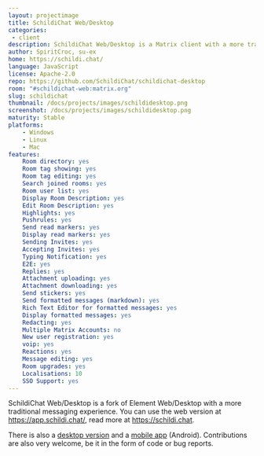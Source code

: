 ```yaml
---
layout: projectimage
title: SchildiChat Web/Desktop
categories:
 - client
description: SchildiChat Web/Desktop is a Matrix client with a more traditional instant messaging experience.
author: SpiritCroc, su-ex
home: https://schildi.chat/
language: JavaScript
license: Apache-2.0
repo: https://github.com/SchildiChat/schildichat-desktop
room: "#schildichat-web:matrix.org"
slug: schildichat
thumbnail: /docs/projects/images/schildidesktop.png
screenshot: /docs/projects/images/schildidesktop.png
maturity: Stable
platforms:
    - Windows 
    - Linux
    - Mac
features:
    Room directory: yes
    Room tag showing: yes
    Room tag editing: yes
    Search joined rooms: yes
    Room user list: yes
    Display Room Description: yes
    Edit Room Description: yes
    Highlights: yes
    Pushrules: yes
    Send read markers: yes
    Display read markers: yes
    Sending Invites: yes
    Accepting Invites: yes
    Typing Notification: yes
    E2E: yes
    Replies: yes
    Attachment uploading: yes
    Attachment downloading: yes
    Send stickers: yes
    Send formatted messages (markdown): yes
    Rich Text Editor for formatted messages: yes
    Display formatted messages: yes
    Redacting: yes
    Multiple Matrix Accounts: no
    New user registration: yes
    voip: yes
    Reactions: yes
    Message editing: yes
    Room upgrades: yes
    Localisations: 10
    SSO Support: yes
---
```

SchildiChat Web/Desktop is a fork of Element Web/Desktop with a more traditional messaging  experience.
You can use the web version at https://app.schildi.chat/, read more at https://schildi.chat.

There is also a [desktop version](https://schildi.chat/desktop/) and a [mobile app](https://schildi.chat/android/) (Android).
Contributions are also very welcome, be it in the form of code or bug reports.
